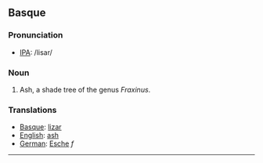 == Basque ==

=== Pronunciation ===
*[[International Phonetic Alphabet|IPA]]: /lisar/

=== Noun ===

#Ash, a shade tree of the genus ''Fraxinus''.

=== Translations ===
*[[Basque]]: [http://eu.wiktionary.org/wiki/lizar lizar]
*[[English]]: [[ash]]
*[[German]]: [[Esche]] ''f''

----